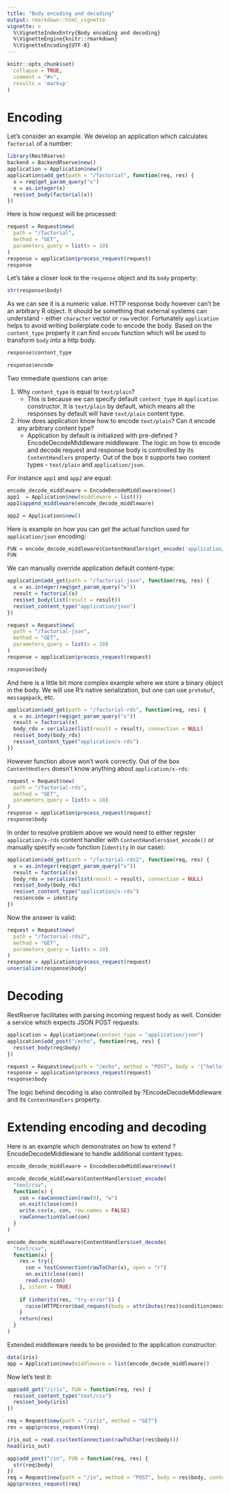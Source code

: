 ```yaml
---
title: "Body encoding and decoding"
output: rmarkdown::html_vignette
vignette: >
  %\VignetteIndexEntry{Body encoding and decoding}
  %\VignetteEngine{knitr::rmarkdown}
  %\VignetteEncoding{UTF-8}
---
```


```r
knitr::opts_chunk$set(
  collapse = TRUE,
  comment = "#>", 
  results = 'markup'
)
```

# Encoding

Let's consider an example. We develop an application which calculates `factorial` of a number:

```r
library(RestRserve)
backend = BackendRserve$new()
application = Application$new()
application$add_get(path = "/factorial", function(req, res) {
  x = req$get_param_query("x")
  x = as.integer(x)
  res$set_body(factorial(x))
})
```

Here is how request will be processed:
```r
request = Request$new(
  path = "/factorial", 
  method = "GET", 
  parameters_query = list(x = 10)
)
response = application$process_request(request)
response
```

Let's take a closer look to the `response` object and its `body` property:
```r
str(response$body)
```

As we can see it is a numeric value. HTTP response body however can't be an arbitrary R object. It should be something that external systems can understand - either `character` vector or `raw` vector. Fortunately `application` helps to avoid writing boilerplate code to encode the body. Based on the `content_type` property it can find `encode` function which will be used to transform `body` into a http body.
```r
response$content_type
```
```r
response$encode
```

Two immediate questions can arise:

1. Why `content_type` is equal to `text/plain`? 
    - This is because we can specify default `content_type` in `Application` constructor. It is `text/plain` by default, which means all the responses by default will have `text/plain` content type.
1. How does application know how to encode `text/plain`? Can it encode any arbitrary content type?
    - Application by default is initialized with pre-defined ?EncodeDecodeMiddleware middleware. The logic on how to encode and decode request and response body is controlled by its `ContentHandlers` property. Out of the box it supports two content types - `text/plain` and `application/json`. 

For instance `app1` and `app2` are equal:
```r
encode_decode_middleware = EncodeDecodeMiddleware$new()
app1  = Application$new(middleware = list())
app1$append_middleware(encode_decode_middleware)

app2 = Application$new()
```

Here is example on how you can get the actual function used for `application/json` encoding:
```r

FUN = encode_decode_middleware$ContentHandlers$get_encode('application/json')
FUN
```
We can manually override application default content-type:
```r
application$add_get(path = "/factorial-json", function(req, res) {
  x = as.integer(req$get_param_query("x"))
  result = factorial(x)
  res$set_body(list(result = result))
  res$set_content_type("application/json")
})
```

```r
request = Request$new(
  path = "/factorial-json", 
  method = "GET", 
  parameters_query = list(x = 10)
)
response = application$process_request(request)
```

```r
response$body
```

And here is a little bit more complex example where we store a binary object in the body. We will use R's native serialization, but one can use `protobuf`, `messagepack`, etc.

```r
application$add_get(path = "/factorial-rds", function(req, res) {
  x = as.integer(req$get_param_query("x"))
  result = factorial(x)
  body_rds = serialize(list(result = result), connection = NULL)
  res$set_body(body_rds)
  res$set_content_type("application/x-rds")
})

```
However function above won't work correctly. Out of the box `ContentHndlers` doesn't know anything about `application/x-rds`:
```r
request = Request$new(
  path = "/factorial-rds", 
  method = "GET", 
  parameters_query = list(x = 10)
)
response = application$process_request(request)
response$body
```
In order to resolve problem above we would need to either register `application/x-rds` content handler with `ContentHandlers$set_encode()` or manually specify `encode` function (`identity` in our case):

```r
application$add_get(path = "/factorial-rds2", function(req, res) {
  x = as.integer(req$get_param_query("x"))
  result = factorial(x)
  body_rds = serialize(list(result = result), connection = NULL)
  res$set_body(body_rds)
  res$set_content_type("application/x-rds")
  res$encode = identity
})
```
Now the answer is valid:
```r
request = Request$new(
  path = "/factorial-rds2", 
  method = "GET", 
  parameters_query = list(x = 10)
)
response = application$process_request(request)
unserialize(response$body)
```

# Decoding

RestRserve facilitates with parsing incoming request body as well. Consider a service which expects JSON POST requests:

```r
application = Application$new(content_type = "application/json")
application$add_post("/echo", function(req, res) {
  res$set_body(req$body)
})

request = Request$new(path = "/echo", method = "POST", body = '{"hello":"world"}', content_type = "application/json")
response = application$process_request(request)
response$body
```
The logic behind decoding is also controlled by ?EncodeDecodeMiddleware and its `ContentHandlers` property.

# Extending encoding and decoding

Here is an example which demonstrates on how to extend ?EncodeDecodeMiddleware to handle additional content types:

```r
encode_decode_middleware = EncodeDecodeMiddleware$new()

encode_decode_middleware$ContentHandlers$set_encode(
  "text/csv", 
  function(x) {
    con = rawConnection(raw(0), "w")
    on.exit(close(con))
    write.csv(x, con, row.names = FALSE)
    rawConnectionValue(con)
  }
)

encode_decode_middleware$ContentHandlers$set_decode(
  "text/csv", 
  function(x) {
    res = try({
      con = textConnection(rawToChar(x), open = "r")
      on.exit(close(con))
      read.csv(con)
    }, silent = TRUE)
    
    if (inherits(res, "try-error")) {
      raise(HTTPError$bad_request(body = attributes(res)$condition$message))
    }
    return(res)
  }
)
```

Extended middleware needs to be provided to the application constructor:

```r
data(iris)
app = Application$new(middleware = list(encode_decode_middleware))
```

Now let's test it:

```r
app$add_get("/iris", FUN = function(req, res) {
  res$set_content_type("text/csv")
  res$set_body(iris)
})

req = Request$new(path = "/iris", method = "GET")
res = app$process_request(req)

iris_out = read.csv(textConnection(rawToChar(res$body)))
head(iris_out)
```

```r
app$add_post("/in", FUN = function(req, res) {
  str(req$body)
})
req = Request$new(path = "/in", method = "POST", body = res$body, content_type = "text/csv")
app$process_request(req)
```



